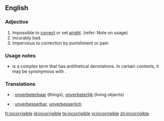 ==English==

===Adjective===
{{en-adj|-}}

# Impossible to [[correct]] or set [[aright]]. (refer: Note on usage)
# Incurably bad.
# Impervious to correction by punishment or pain

===Usage notes===
* {{sense|Impossible to correct or set aright}} {{term|incorrigible|Incorrigible}} is a complex term that has antithetical denotations.  In certain contexts, it may be synonymous with {{term|impeccable}}.

===Translations===
{{rfc-level|Translations at L3+}}
{{trans-top|impossible to correct or set aright}}
{{trans-mid}}
{{trans-bottom}}

{{trans-top|incurably bad}}
{{trans-mid}}
{{trans-bottom}}

{{trans-top|impervious to correction by punishment or pain}}
{{trans-mid}}
{{trans-bottom}}

{{checktrans-top}}
* {{ttbc|Dutch}}: [[onverbeterbaar]] (things), [[onverbeterlijk]] (living objects)
* {{ttbc|German}}: [[unverbesserbar]], [[unverbesserlich]]
{{checktrans-bottom}}

[[fr:incorrigible]]
[[id:incorrigible]]
[[te:incorrigible]]
[[vi:incorrigible]]
[[zh:incorrigible]]